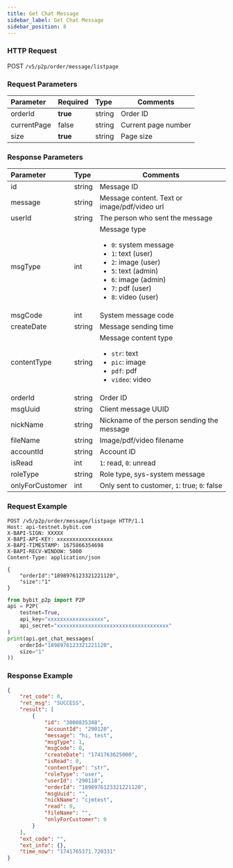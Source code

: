 ```yaml
---
title: Get Chat Message
sidebar_label: Get Chat Message
sidebar_position: 8
---
```


### HTTP Request
POST `/v5/p2p/order/message/listpage`

### Request Parameters
| Parameter | Required | Type | Comments|
|:----- |:-------|:-----|------ |
|orderId|**true** |string |Order ID |
|currentPage|false |string |Current page number|
|size|**true** |string |Page size |

### Response Parameters
| Parameter | Type | Comments|
|:----- |:-----|----- |
|id |string |Message ID |
|message |string |Message content. Text or image/pdf/video url |
|userId |string |The person who sent the message|
|msgType |int |Message type <ul><li>`0`: system message</li><li>`1`: text (user)</li><li>`2`: image (user)</li><li>`5`: text (admin)</li><li>`6`: image (admin)</li><li>`7`: pdf (user)</li><li>`8`: video (user)</li></ul>|
|msgCode |int |System message code|
|createDate |string |Message sending time|
|contentType |string |Message content type <ul><li>`str`: text</li><li>`pic`: image</li><li>`pdf`: pdf</li><li>`video`: video</li></ul>|
|orderId |string |Order ID |
|msgUuid |string |Client message UUID|
|nickName |string |Nickname of the person sending the message|
|fileName |string |Image/pdf/video filename|
|accountId |string |Account ID |
|isRead |int |`1`: read, `0`: unread|
|roleType |string |Role type, sys-system message |
|onlyForCustomer|int |Only sent to customer, `1`: true; `0`: false |

### Request Example

<Tabs groupId="programming-languages">
<TabItem value="http" label="HTTP">

```http
POST /v5/p2p/order/message/listpage HTTP/1.1
Host: api-testnet.bybit.com
X-BAPI-SIGN: XXXXX
X-BAPI-API-KEY: xxxxxxxxxxxxxxxxxx
X-BAPI-TIMESTAMP: 1675866354698
X-BAPI-RECV-WINDOW: 5000
Content-Type: application/json

{
    "orderId":"1898976123321221120",
    "size":"1"
}
```

</TabItem>
<TabItem value="python" label="Python">

```python
from bybit_p2p import P2P
api = P2P(
    testnet=True,
    api_key="xxxxxxxxxxxxxxxxxx",
    api_secret="xxxxxxxxxxxxxxxxxxxxxxxxxxxxxxxxxxxx"
)
print(api.get_chat_messages(
    orderId="1898976123321221120",
    size="1"
))
```

</TabItem>
</Tabs>

### Response Example

```json
{
    "ret_code": 0,
    "ret_msg": "SUCCESS",
    "result": [
        {
            "id": "3000835348",
            "accountId": "290120",
            "message": "hi, test",
            "msgType": 1,
            "msgCode": 0,
            "createDate": "1741763625000",
            "isRead": 0,
            "contentType": "str",
            "roleType": "user",
            "userId": "290118",
            "orderId": "1898976123321221120",
            "msgUuid": "",
            "nickName": "cjmtest",
            "read": 0,
            "fileName": "",
            "onlyForCustomer": 0
        }
    ],
    "ext_code": "",
    "ext_info": {},
    "time_now": "1741765371.720331"
}
```
